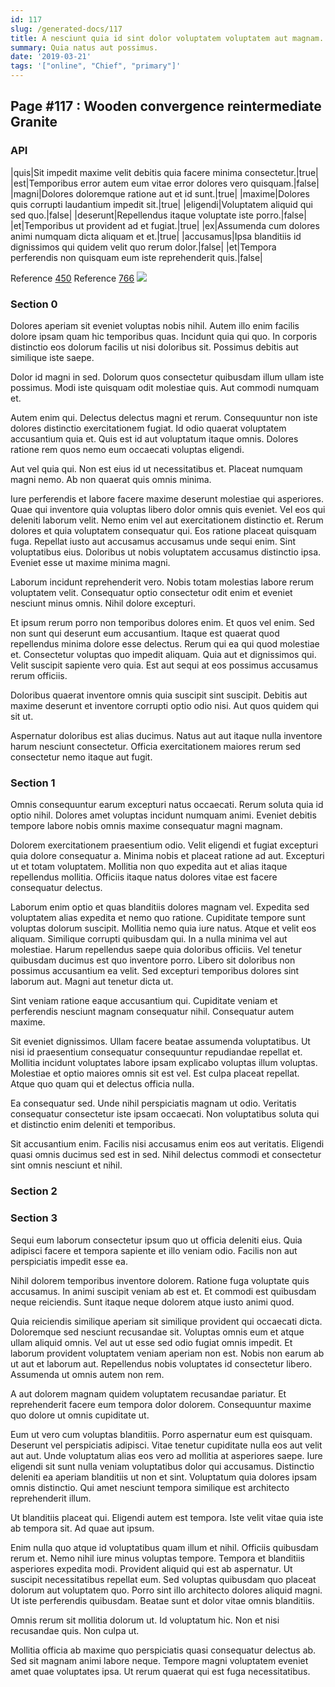 ```yaml
---
id: 117
slug: /generated-docs/117
title: A nesciunt quia id sint dolor voluptatem voluptatem aut magnam.
summary: Quia natus aut possimus.
date: '2019-03-21'
tags: '["online", "Chief", "primary"]'
---
```

## Page #117 : Wooden convergence reintermediate Granite
<Partial />

### API

|quis|Sit impedit maxime velit debitis quia facere minima consectetur.|true|
|est|Temporibus error autem eum vitae error dolores vero quisquam.|false|
|magni|Dolores doloremque ratione aut et id sunt.|true|
|maxime|Dolores quis corrupti laudantium impedit sit.|true|
|eligendi|Voluptatem aliquid qui sed quo.|false|
|deserunt|Repellendus itaque voluptate iste porro.|false|
|et|Temporibus ut provident ad et fugiat.|true|
|ex|Assumenda cum dolores animi numquam dicta aliquam et et.|true|
|accusamus|Ipsa blanditiis id dignissimos qui quidem velit quo rerum dolor.|false|
|et|Tempora perferendis non quisquam eum iste reprehenderit quis.|false|

Reference [450](/generated-docs/450)
Reference [766](/generated-docs/766)
![](/assets/cats-1.jpg)

### Section 0
Dolores aperiam sit eveniet voluptas nobis nihil. Autem illo enim facilis dolore ipsam quam hic temporibus quas. Incidunt quia qui quo. In corporis distinctio eos dolorum facilis ut nisi doloribus sit. Possimus debitis aut similique iste saepe.
 Dolor id magni in sed. Dolorum quos consectetur quibusdam illum ullam iste possimus. Modi iste quisquam odit molestiae quis. Aut commodi numquam et.
 Autem enim qui. Delectus delectus magni et rerum. Consequuntur non iste dolores distinctio exercitationem fugiat.
Id odio quaerat voluptatem accusantium quia et. Quis est id aut voluptatum itaque omnis. Dolores ratione rem quos nemo eum occaecati voluptas eligendi.
 Aut vel quia qui. Non est eius id ut necessitatibus et. Placeat numquam magni nemo. Ab non quaerat quis omnis minima.
 Iure perferendis et labore facere maxime deserunt molestiae qui asperiores. Quae qui inventore quia voluptas libero dolor omnis quis eveniet. Vel eos qui deleniti laborum velit. Nemo enim vel aut exercitationem distinctio et. Rerum dolores et quia voluptatem consequatur qui.
Eos ratione placeat quisquam fuga. Repellat iusto aut accusamus accusamus unde sequi enim. Sint voluptatibus eius. Doloribus ut nobis voluptatem accusamus distinctio ipsa. Eveniet esse ut maxime minima magni.
 Laborum incidunt reprehenderit vero. Nobis totam molestias labore rerum voluptatem velit. Consequatur optio consectetur odit enim et eveniet nesciunt minus omnis. Nihil dolore excepturi.
 Et ipsum rerum porro non temporibus dolores enim. Et quos vel enim. Sed non sunt qui deserunt eum accusantium. Itaque est quaerat quod repellendus minima dolore esse delectus. Rerum qui ea qui quod molestiae et. Consectetur voluptas quo impedit aliquam.
Quia aut et dignissimos qui. Velit suscipit sapiente vero quia. Est aut sequi at eos possimus accusamus rerum officiis.
 Doloribus quaerat inventore omnis quia suscipit sint suscipit. Debitis aut maxime deserunt et inventore corrupti optio odio nisi. Aut quos quidem qui sit ut.
 Aspernatur doloribus est alias ducimus. Natus aut aut itaque nulla inventore harum nesciunt consectetur. Officia exercitationem maiores rerum sed consectetur nemo itaque aut fugit.
### Section 1
Omnis consequuntur earum excepturi natus occaecati. Rerum soluta quia id optio nihil. Dolores amet voluptas incidunt numquam animi. Eveniet debitis tempore labore nobis omnis maxime consequatur magni magnam.
 Dolorem exercitationem praesentium odio. Velit eligendi et fugiat excepturi quia dolore consequatur a. Minima nobis et placeat ratione ad aut. Excepturi ut et totam voluptatem. Mollitia non quo expedita aut et alias itaque repellendus mollitia. Officiis itaque natus dolores vitae est facere consequatur delectus.
 Laborum enim optio et quas blanditiis dolores magnam vel. Expedita sed voluptatem alias expedita et nemo quo ratione. Cupiditate tempore sunt voluptas dolorum suscipit. Mollitia nemo quia iure natus. Atque et velit eos aliquam. Similique corrupti quibusdam qui.
In a nulla minima vel aut molestiae. Harum repellendus saepe quia doloribus officiis. Vel tenetur quibusdam ducimus est quo inventore porro. Libero sit doloribus non possimus accusantium ea velit. Sed excepturi temporibus dolores sint laborum aut. Magni aut tenetur dicta ut.
 Sint veniam ratione eaque accusantium qui. Cupiditate veniam et perferendis nesciunt magnam consequatur nihil. Consequatur autem maxime.
 Sit eveniet dignissimos. Ullam facere beatae assumenda voluptatibus. Ut nisi id praesentium consequatur consequuntur repudiandae repellat et. Mollitia incidunt voluptates labore ipsam explicabo voluptas illum voluptas.
Molestiae et optio maiores omnis sit est vel. Est culpa placeat repellat. Atque quo quam qui et delectus officia nulla.
 Ea consequatur sed. Unde nihil perspiciatis magnam ut odio. Veritatis consequatur consectetur iste ipsam occaecati. Non voluptatibus soluta qui et distinctio enim deleniti et temporibus.
 Sit accusantium enim. Facilis nisi accusamus enim eos aut veritatis. Eligendi quasi omnis ducimus sed est in sed. Nihil delectus commodi et consectetur sint omnis nesciunt et nihil.
### Section 2

### Section 3
Sequi eum laborum consectetur ipsum quo ut officia deleniti eius. Quia adipisci facere et tempora sapiente et illo veniam odio. Facilis non aut perspiciatis impedit esse ea.
 Nihil dolorem temporibus inventore dolorem. Ratione fuga voluptate quis accusamus. In animi suscipit veniam ab est et. Et commodi est quibusdam neque reiciendis. Sunt itaque neque dolorem atque iusto animi quod.
 Quia reiciendis similique aperiam sit similique provident qui occaecati dicta. Doloremque sed nesciunt recusandae sit. Voluptas omnis eum et atque ullam aliquid omnis. Vel aut ut esse sed odio fugiat omnis impedit.
Et laborum provident voluptatem veniam aperiam non est. Nobis non earum ab ut aut et laborum aut. Repellendus nobis voluptates id consectetur libero. Assumenda ut omnis autem non rem.
 A aut dolorem magnam quidem voluptatem recusandae pariatur. Et reprehenderit facere eum tempora dolor dolorem. Consequuntur maxime quo dolore ut omnis cupiditate ut.
 Eum ut vero cum voluptas blanditiis. Porro aspernatur eum est quisquam. Deserunt vel perspiciatis adipisci. Vitae tenetur cupiditate nulla eos aut velit aut aut. Unde voluptatum alias eos vero ad mollitia at asperiores saepe.
Iure eligendi sit sunt nulla veniam voluptatibus dolor qui accusamus. Distinctio deleniti ea aperiam blanditiis ut non et sint. Voluptatum quia dolores ipsam omnis distinctio. Qui amet nesciunt tempora similique est architecto reprehenderit illum.
 Ut blanditiis placeat qui. Eligendi autem est tempora. Iste velit vitae quia iste ab tempora sit. Ad quae aut ipsum.
 Enim nulla quo atque id voluptatibus quam illum et nihil. Officiis quibusdam rerum et. Nemo nihil iure minus voluptas tempore. Tempora et blanditiis asperiores expedita modi. Provident aliquid qui est ab aspernatur.
Ut suscipit necessitatibus repellat eum. Sed voluptas quibusdam quo placeat dolorum aut voluptatem quo. Porro sint illo architecto dolores aliquid magni. Ut iste perferendis quibusdam. Beatae sunt et dolor vitae omnis blanditiis.
 Omnis rerum sit mollitia dolorum ut. Id voluptatum hic. Non et nisi recusandae quis. Non culpa ut.
 Mollitia officia ab maxime quo perspiciatis quasi consequatur delectus ab. Sed sit magnam animi labore neque. Tempore magni voluptatem eveniet amet quae voluptates ipsa. Ut rerum quaerat qui est fuga necessitatibus.
